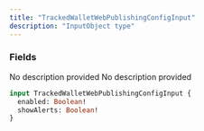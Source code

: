 ```yaml
---
title: "TrackedWalletWebPublishingConfigInput"
description: "InputObject type"
---
```


### Fields

<ResponseField name="enabled" type="Boolean!" required>
  No description provided
</ResponseField>

<ResponseField name="showAlerts" type="Boolean!" required>
  No description provided
</ResponseField>


```graphql TrackedWalletWebPublishingConfigInput
input TrackedWalletWebPublishingConfigInput {
  enabled: Boolean!
  showAlerts: Boolean!
}
```
